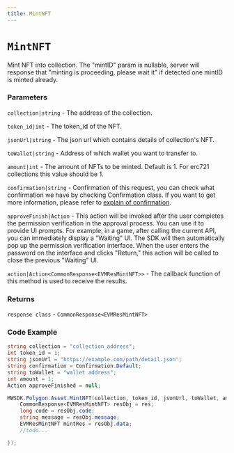 ```yaml
---
title: MintNFT
---
```


# `MintNFT`

Mint NFT into collection.
The "mintID" param is nullable, server will response that "minting is proceeding, please wait it" if detected one mintID is minted already.
### Parameters
`collection|string` -  The address of the collection.

`token_id|int` - The token_id of the NFT.

`jsonUrl|string` -  The json url which contains details of collection's NFT.

`toWallet|string` - Address of which wallet you want to transfer to.

`amount|int` - The amount of NFTs to be minted. Default is 1. For erc721 collections this value should be 1.

`confirmation|string` - Confirmation of this request, you can check what confirmation we have by checking Confirmation class. If you want to get more information, please refer to [explain of confirmation](https://mirrorworld.fun/docs/api-reference/unity/configuration#confirmation).

`approveFinish|Action` - This action will be invoked after the user completes the permission verification in the approval process. You can use it to provide UI prompts. For example, in a game, after calling the current API, you can immediately display a "Waiting" UI. The SDK will then automatically pop up the permission verification interface. When the user enters the password on the interface and clicks "Return," this action will be called to close the previous "Waiting" UI.

`action|Action<CommonResponse<EVMResMintNFT>>` - The callback function of this method is used to receive the results.

### Returns
`response class` - `CommonResponse<EVMResMintNFT>`

### Code Example
```csharp
string collection = "collection_address";
int token_id = 1;
string jsonUrl = "https://example.com/path/detail.json";
string confirmation = Confirmation.Default;
string toWallet = "wallet address";
int amount = 1;
Action approveFinished = null;

MWSDK.Polygon.Asset.MintNFT(collection, token_id, jsonUrl, toWallet, amount, confirmation, approveFinished, (res) => {
    CommonResponse<EVMResMintNFT> resObj = res;
    long code = resObj.code;
    string message = resObj.message;
    EVMResMintNFT mintRes = resObj.data;
    //todo...

});
```